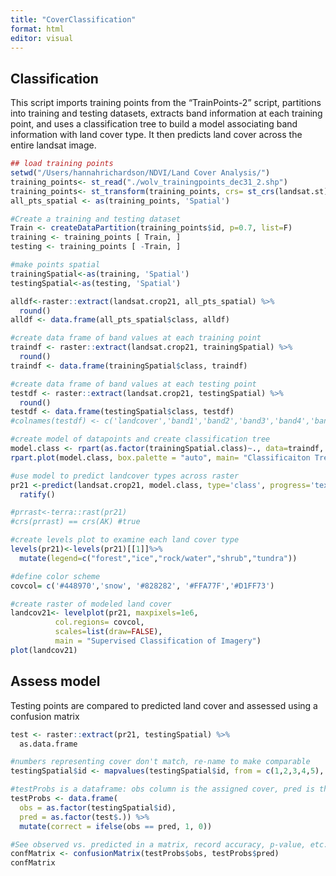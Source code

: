 ```yaml
---
title: "CoverClassification"
format: html
editor: visual
---
```


## Classification

This script imports training points from the "TrainPoints-2" script, partitions into training and testing datasets, extracts band information at each training point, and uses a classification tree to build a model associating band information with land cover type. It then predicts land cover across the entire landsat image.

```r
## load training points
setwd("/Users/hannahrichardson/NDVI/Land Cover Analysis/")
training_points<- st_read("./wolv_trainingpoints_dec31_2.shp")
training_points<- st_transform(training_points, crs= st_crs(landsat.st))
all_pts_spatial <- as(training_points, 'Spatial')

#Create a training and testing dataset
Train <- createDataPartition(training_points$id, p=0.7, list=F)
training <- training_points [ Train, ]
testing <- training_points [ -Train, ]

#make points spatial
trainingSpatial<-as(training, 'Spatial')
testingSpatial<-as(testing, 'Spatial')

alldf<-raster::extract(landsat.crop21, all_pts_spatial) %>%
  round()
alldf <- data.frame(all_pts_spatial$class, alldf)

#create data frame of band values at each training point
traindf <- raster::extract(landsat.crop21, trainingSpatial) %>%
  round()
traindf <- data.frame(trainingSpatial$class, traindf)

#create data frame of band values at each testing point
testdf <- raster::extract(landsat.crop21, testingSpatial) %>%
  round()
testdf <- data.frame(testingSpatial$class, testdf)
#colnames(testdf) <- c('landcover','band1','band2','band3','band4','band5','band6','band7')

#create model of datapoints and create classification tree
model.class <- rpart(as.factor(trainingSpatial.class)~., data=traindf, method='class') 
rpart.plot(model.class, box.palette = "auto", main= "Classificaiton Tree")

#use model to predict landcover types across raster
pr21 <-predict(landsat.crop21, model.class, type='class', progress='text') %>%
  ratify()

#prrast<-terra::rast(pr21)
#crs(prrast) == crs(AK) #true

#create levels plot to examine each land cover type
levels(pr21)<-levels(pr21)[[1]]%>%
  mutate(legend=c("forest","ice","rock/water","shrub","tundra"))

#define color scheme 
covcol= c('#448970','snow', '#828282', '#FFA77F','#D1FF73')

#create raster of modeled land cover 
landcov21<- levelplot(pr21, maxpixels=1e6,
          col.regions= covcol,
          scales=list(draw=FALSE),
          main = "Supervised Classification of Imagery")
plot(landcov21)
```

## Assess model

Testing points are compared to predicted land cover and assessed using a confusion matrix

```r
test <- raster::extract(pr21, testingSpatial) %>% 
  as.data.frame

#numbers representing cover don't match, re-name to make comparable 
testingSpatial$id <- mapvalues(testingSpatial$id, from = c(1,2,3,4,5), to = c(2,5,1,4,3))

#testProbs is a dataframe: obs column is the assigned cover, pred is the cover extracted from the predicted model, correct shows if the model predicted correctly
testProbs <- data.frame(
  obs = as.factor(testingSpatial$id),
  pred = as.factor(test$.)) %>% 
  mutate(correct = ifelse(obs == pred, 1, 0))

#See observed vs. predicted in a matrix, record accuracy, p-value, etc. This will change slightly each time this script is run since the training and testing points are randomly chosen each time. 
confMatrix <- confusionMatrix(testProbs$obs, testProbs$pred)
confMatrix
```
